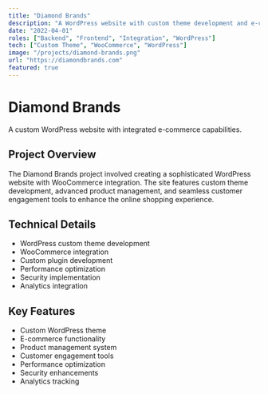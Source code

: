 ```yaml
---
title: "Diamond Brands"
description: "A WordPress website with custom theme development and e-commerce integration for Diamond Brands, featuring advanced product management and customer engagement tools."
date: "2022-04-01"
roles: ["Backend", "Frontend", "Integration", "WordPress"]
tech: ["Custom Theme", "WooCommerce", "WordPress"]
image: "/projects/diamond-brands.png"
url: "https://diamondbrands.com"
featured: true
---
```


# Diamond Brands

A custom WordPress website with integrated e-commerce capabilities.

## Project Overview

The Diamond Brands project involved creating a sophisticated WordPress website with WooCommerce integration. The site features custom theme development, advanced product management, and seamless customer engagement tools to enhance the online shopping experience.

## Technical Details

- WordPress custom theme development
- WooCommerce integration
- Custom plugin development
- Performance optimization
- Security implementation
- Analytics integration

## Key Features

- Custom WordPress theme
- E-commerce functionality
- Product management system
- Customer engagement tools
- Performance optimization
- Security enhancements
- Analytics tracking
